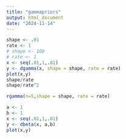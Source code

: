```yaml
---
title: "gammapriors"
output: html_document
date: "2024-11-14"
---
```




```r
shape <- .01
rate <- 1
# shape <- 100
# rate <- 1
x <- seq(.01,1,.01)
y <- dgamma(x, shape = shape, rate = rate)
plot(x,y)
shape/rate
shape/rate^2
```



```r
rgamma(n=5,shape = shape, rate = rate)
```




```r
a <- 1
b <- 1
x <- seq(.01,1,.01)
y <- dbeta(x, a,b)
plot(x,y)
```



